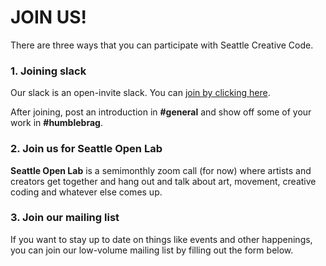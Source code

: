 
# JOIN US!

There are three ways that you can participate with Seattle Creative Code.

### 1. Joining slack

Our slack is an open-invite slack. You can
[join by clicking here](https://join.slack.com/t/seattlecreativecode/shared_invite/zt-gc7hfl12-8mRfl88k0FnoT9Ce8vryhQ).

After joining, post an introduction in **#general** and show off some of your work in **#humblebrag**.

### 2. Join us for Seattle Open Lab

**Seattle Open Lab** is a semimonthly zoom call (for now) where artists and creators
get together and hang out and talk about art, movement, creative coding and
whatever else comes up.

<Event
  title="Seattle Open Lab"
  link="https://calendar.google.com/event?action=TEMPLATE&tmeid=NGVuZTdsbmR0M3M2bDIzZzk3ZGhjZm82YnZfMjAyMTA0MjdUMDMwMDAwWiAwaDlncjc3dWFvMW43NGI3ZTA5OHZibnU5Y0Bn&tmsrc=0h9gr77uao1n74b7e098vbnu9c%40group.calendar.google.com&scp=ALL"
  repetition="2nd & 4th Monday of the month"
  time="8:00PM Pacific Time"
/>

### 3. Join our mailing list

If you want to stay up to date on things like events and other happenings,
you can join our low-volume mailing list by filling out the form below.

<MailingListSignup />
